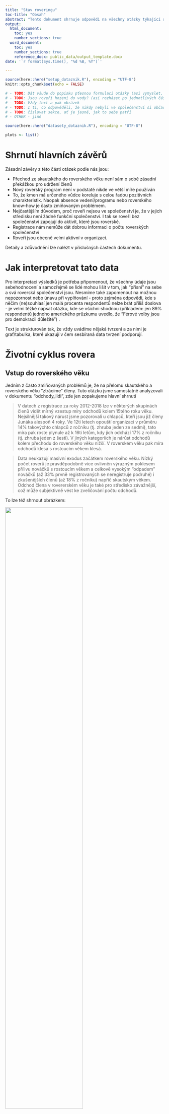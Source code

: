 ---
title: "Stav roveringu"
toc-title: "Obsah"
abstract: "Tento dokument shrnuje odpovědi na všechny otázky týkající se přímo roveringu a snaží se jim dát nějaký kontext. Neřešíme zde demografické složení respondentů, ani otázky na kompetence."
output:
  html_document:
    toc: yes
    number_sections: true
  word_document:
    toc: yes
    number_sections: true
    reference_docx: public_data/output_template.docx
date: '`r format(Sys.time(), "%d %B, %Y")`'

---


```{r setup, message=FALSE,warning=FALSE, results="hide", echo = FALSE}
source(here::here("setup_dotaznik.R"), encoding = "UTF-8")
knitr::opts_chunk$set(echo = FALSE)

# - TODO: Dát všude do popisku pťesnou formulaci otázky (asi vymyslet, aby byla v grafů)
# - TODO: Jsou roveři hozeni do vody? (asi rozházet po jednotlivých částech?)
# - TODO: Vždy text a pak obrázek
# - TODO: I ti, co odpověděli, že nikdy nebyli ve společenství si občas přivlastnili roverské role... Rozmyslet, co to znamená. (asi hlavně problém kvality dat) 
# - TODO: číslovat sekce, ať je jasné, jak to sebe patří
# - OTHER - jiné

```


```{r nacist_data, message=FALSE}
source(here::here("datasety_dotaznik.R"), encoding = "UTF-8")

plots <- list() 
```

# Shrnutí hlavních závěrů

Zásadní závěry z této části otázek podle nás jsou:

- Přechod ze skautského do roverského věku není sám o sobě zásadní překážkou pro udržení členů
- Nový roverský program není v podstatě nikde ve větší míře používán
- To, že kmen má určeného vůdce koreluje s celou řadou pozitivních charakteristik. Naopak absence vedení/programu nebo roverského know-how je často zmiňovaným problémem.
- Nejčastějším důvodem, proč roveři nejsou ve společenství je, že v jejich středisku není žádné funkční společenství. I tak se roveři bez společenství zapojují do aktivit, které jsou roverské.
- Registrace nám nemůže dát dobrou informaci o počtu roverských společenství
- Roveři jsou obecně velmi aktivní v organizaci.

Detaily a zdůvodnění lze nalézt v příslušných částech dokumentu.

# Jak interpretovat tato data

Pro interpretaci výsledků je potřeba připomenout, že všechny údaje jsou sebehodnocení a samozřejmě se lidé mohou lišit v tom, jak "přísní" na sebe a svá roverská společenství jsou. Nesmíme také zapomenout na možnou nepozornost nebo únavu při vyplňování - proto zejména odpovědi, kde s něčím (ne)souhlasí jen malá procenta respondentů nelze brát příliš doslova - je velmi těžké napsat otázku, kde se všichni shodnou (příkladem: jen 89% respondentů jednoho amerického průzkumu uvedlo, že "Férové volby jsou pro demokracii důležité") .

Text je strukturován tak, že vždy uvádíme nějaká tvrzení a za nimi je graf/tabulka, které ukazují v čem sesbíraná data tvrzení podporují.

# Životní cyklus rovera

## Vstup do roverského věku

Jedním z často zmiňovaných problémů je, že na přelomu skautského a roverského věku "ztrácíme" členy. Tuto otázku jsme samostatně analyzovali v dokumentu "odchody_lidi", zde jen zopakujeme hlavní shrnutí 

> V datech z registrace za roky 2012-2018 lze v některých skupinách členů vidět mírný vzestup míry odchodů kolem 15tého roku věku. Nejsilnější takový nárust jsme pozorovali u chlapců, kteří jsou již členy Junáka alespoň 4 roky. Ve 12ti letech opouští organizaci v průměru 14% takovýchto chlapců z ročníku (tj. zhruba jeden ze sedmi), tato míra pak roste plynule až k 16ti letům, kdy jich odchází 17% z ročníku (tj. zhruba jeden z šesti). V jiných kategoriích je nárůst odchodů kolem přechodu do roverského věku nižší. V roverském věku pak míra odchodů klesá s rostoucím věkem klesá.

> Data neukazují masivní exodus začátkem roverského věku. Nízký počet roverů je pravděpodobně více ovlivněn výrazným poklesem přílivu nováčků s rostoucím věkem a celkově vysokým "odpadem" nováčků (až 33% prvně registrovaných se neregistruje podruhé) i zkušenějších členů (až 18% z ročníku) napříč skautským věkem. Odchod člena v rovererském věku je také pro středisko závažnější, což může subjektivně vést ke zveličování počtu odchodů.

To lze též shrnout obrázkem:

![ ](shared_figs/odchody.png){width=70%}

_Zde vidíme, jaká část členské základny Junáka daného věku odešla během sledovaného období, rozděleno na nováčky (registrují se poprvé) a ostatní. Raději příklad: kdyby za roky 2012-2018 období bylo v Junáku celkem 1000 chlapců, kteří se poprvé registrovali během svých 13ti let a z toho se jich 200 již znovu neregistrovalo, bude v grafu 0.2. Pruh kolem údajů ukazuje očekávanou nejistotu/šum (čím méně lidí v kategorii, tím méně si jsme jisti, že to co vidíme je reprezentativní). Pozorovaný nárůst odchodů mužských členů s 2-3 letou zkušeností v roverském věku není příliš zásadní, protože absolutní počet těchto členů je nízký. _

```{r}
if(any(hlavni_data$let_v_junaku < hlavni_data$let_v_kmeni, na.rm = TRUE)) {
  stop("Nekdo byl dele v Junaku nez v kmeni")
}

data_vstupy <- hlavni_data %>% mutate(
  vek_vstupu_do_kmene = if_else(kategorie_respondenta_full == "nyni_spolecenstvi", age - let_v_kmeni, NA_real_),
  vek_vstupu_do_junaka = age - let_v_junaku)

podile_vstoupili_do_11ti_let <- mean(data_vstupy$vek_vstupu_do_junaka < 11, na.rm = TRUE)
```


Respondenti tomuto odpovídají - `r scales::percent(podile_vstoupili_do_11ti_let)` jich vstoupilo do Junáka když jim bylo méně než 11 let.

Bavíme-li se o vstupu do roverského společenství, málokdo vstupuje do kmene později než těsně po skautském věku.

```{r, fig.cap='Rozložení věku vstupu do kmene. Věk vstupu určen z otázek "Jak dlouho jsi ve společenství" a "Věk", proto lze určit jen u těch, kdo nyní jsou ve společenství.'}



plots$vek_vstupu_do_kmene <- data_vstupy %>% filter(!is.na(vek_vstupu_do_kmene)) %>%
  ggplot(aes(x = vek_vstupu_do_kmene)) + geom_histogram(binwidth = 1) + vodorovne_popisky_x + 
  scale_x_continuous(breaks = c(13, 15, 18, 21, 24)) +
  ggtitle("Věk vstupu do kmene\nJen členi společenství")

plots$vek_vstupu_do_kmene
```

### Čím si prošli před vstupem

Vícekrát jsme se setkali s doměnkou, že nefunkční družinový systém je příčinou problémů roveringu. Slušné množství roverů přichází z oddílů, kde družinový systém aspoň trochu fungoval, takže se na to nemůžeme tolik vymlouvat (jakkoliv námi položené otázky nemohou odhalit, jestli družiny skutečně fungovaly dobře). Odpovědi našich respondentů jsou ostatně velmi podobné výsledkům z nedávných sond o družinovém systému.

```{r}
plots$fungovani_skautskeho_oddilu <- plot_summary_mc(hlavni_data, fungovani_skautskeho_oddilu, "Moje družina ve skautském věku") 
plots$fungovani_skautskeho_oddilu

# TODO: korelace problémů roveringu s odpovědmi o družinovém systému
```



Zároveň většina lidí, co v Junáku vytrvala až do roverského věku,  byla výrazně aktivní již ve skautském věku (_pozn.: otázka v průzkumu se ptala, co zažili - bez upřesnění kdy, tudíž nelze vyloučit, že někteří byli rádci/podrádci či účastníci rádcovského kurzu až v roverském věku_).

```{r}
plots$zazil_radce <- hlavni_data %>% plot_summary_mc(co_zazil, "Co zažili ve skautingu", subtitle = "jen otázky k rádcování", include_values = c("radce_podradce", "radcovsky_kurz"))
plots$zazil_radce
```

### Vlastní vstup

Jak vypadá vlastní přechod do roverského věku? Tady je opět těžká interpretace: necelých 60% uvedlo, že mělo snadný přechod. Je to úspěch nebo se máme rmoutit pro dva z pěti roverů, co to dle vlastního pocitu snadné neměli? Obdobně, když si zhruba polovina roverů myslí, že byla připravena se aspoň trochu podílet na přípravě programu rovesrkého společenství, je to hodně nebo málo?

Ptali jsme se též, jestli se roverem stanu "automaticky" když dovrším skautský věk. Vypadá to, že zhruba v polovině středisek tento přechod automatický není a nejspíš se tedy rozlišuje mezi "roverem" a "členem v roverském věku".

```{r}
vyroky_vstup <- c("rover_automaticky","vstupni_ritual","snadny_prechod", "pri_prechodu_schopny")
plots$vyroky_zazil_vstup <- plot_summary_mc(hlavni_data, vyroky_o_roveringu_zazil_2, "Rovering, který jsem zažil", subtitle = "jen otázky ke vstupu do roverského věku", include_values = vyroky_vstup)
plots$vyroky_zazil_vstup
```

Můžeme se též podívat, jak se odpovědi mění s věkem - zde nejspíš půjde hlavně o tzv. _kohortový efekt_, kdy lidé různého věku zažili různý skauting, ale může zde být i rozdíl v tom, jak stejnou věc hodnotí mladší a starší respondenti.

```{r}
plots$vyroky_zazil_vstup_vek <- hlavni_data  %>% plot_binarni_s_nejistotou(paste0("vyroky_o_roveringu_zazil_2.",vyroky_vstup), by = age, facet = TRUE, na.rm = TRUE, names_prefix = "vyroky_o_roveringu_zazil_2.") + plot_annotation(paste0("Rovering, který jsem zažil"))

plots$vyroky_zazil_vstup_vek
```

Jedna z otázek RO byla, zda "automatický" přechod znamená též přechod “bez rituálu”. To se z dat nezdá jako pravděpodobné. Naopak všechny čtyři kombinace těchto možností jsou celkem podobně zastoupeny, jakkoliv ze členů přijatých do roveringu "automaticky" jich rituálem projde více.:

```{r}
hlavni_data %>% filter(!is.na(vyroky_o_roveringu_zazil_2)) %>%
  rename(rover_automaticky = vyroky_o_roveringu_zazil_2.rover_automaticky, vstupni_ritual = vyroky_o_roveringu_zazil_2.vstupni_ritual) %>%
  group_by(rover_automaticky, vstupni_ritual) %>%
  summarise(pocet = n()) %>%
  ungroup() %>%
  mutate(podil = scales::percent(pocet / sum(pocet)),
         rover_automaticky = if_else(rover_automaticky, "Ano", "Ne"),
         vstupni_ritual = if_else(vstupni_ritual, "Ano", "Ne"))
```

A co ti, co do společenství nikdy nevstoupili (ale již nejsou v oddíle mladších členů)? To je zhruba `r scales::percent(sum(hlavni_data$kategorie_respondenta_full == "nikdy_spolecenstvi_starsi") / nrow(hlavni_data))` respondentů.


### Pohled nečlenů

```{r}
podil_neroveru_bez_informaci <- mean(hlavni_data$vyroky_o_roveringu_stredisko.nevim, na.rm=TRUE)
```

Data ukazují, že jen malá část roverů funguje MIMO roverské společenství ve střediscích, kde funkční roverské společenství existuje (a ví o něm). Naopak respondenti, kteří označili, že nikdy nebyli součástí společenství běžně uvádějí, že roveři v jejich středisku "Nemají definovanou úlohu".

Z lidí v roverském věku, kteří nikdy nebyli ve společenství jich `r scales::percent(podil_neroveru_bez_informaci)` označilo, že o roverech na středisku nemá informace. To je sice malé číslo, zároveň to je jedna z věcí, kde lze snáze něco změnit.

```{r}
plots$vyroky_o_roveringu_stredisko_informace <- plot_summary_mc(hlavni_data, vyroky_o_roveringu_stredisko, "O roverech v mém středisku platí", subtitle = "(jen ti, co již nejsou v mladším oddíle a nikdy nebyli ve společenství)", include_values = c("je_spolecenstvi","pravidelne","bez_ulohy", "vlastni_akce", "nejsou", "nevim"))
plots$vyroky_o_roveringu_stredisko_informace


```

V otázkách výše je taky vidět, že "mít vlastní akce" je (z pohledu lidí, co se na společenství dívají z vnějšku) o dost snažší naplnit než "funkční společenství". 


## Život ve společenství

Asi nepřekvapí, že většina roverských společenství (kmenů) je malá. Jen kolem pětiny roverů je ve společenstvích s více jak 20 členy. Zajímavé ale může být, že mikro společenství (do 5 členů) je jen minimum. _(Ač zde je možné, že někteří respondenti v malých společenství uvedli, že v žádném společenství nejsou)_.


```{r}
plots$pocet_clenu_spolecenstvi <- plot_summary_mc(hlavni_data, pocet_clenu_spolecenstvi, order_by_podil = FALSE, invert_color_threshold =  0.03)
plots$pocet_clenu_spolecenstvi

```

Naprostá většina společenství je koedukovaná, naopak jen malá část roverů si myslí, že jejich společenství je/bylo jen pro jednu generaci. Dělení na starší a mladší roverský věk se také jeví spíše jako vzácnost.

```{r}
plots$vyroky_o_roveringu_zazil_zivot <- plot_summary_mc(hlavni_data, vyroky_o_roveringu_zazil, "Rovering, který jsem zažil", subtitle = "jen části týkající se života v kmeni", include_values = c("pro_jednu_gen", "koedukovany", "spoluprace_mimo_stredisko")) 
plots$vyroky_o_roveringu_zazil_zivot

```

```{r}
vyroky_zazil_obecne <- c("mladsi_starsi", "prechodovy_ritual", "jasne_ukonceni", "jak_dlouho_chci", "roversky_slib")
plots$vyroky_o_roveringu_zazil_2 <- plot_summary_mc(hlavni_data, vyroky_o_roveringu_zazil_2, "Rovering, který jsem zažil 2", include_values = vyroky_zazil_obecne, subtitle = "jen části týkající se života v kmeni")
plots$vyroky_o_roveringu_zazil_2

```

Můžeme se podívat, jak se odpovědi liší s věkem. Nějaký trend je u dělení na mladší a starší a "roverem můžu být, jak dlouho chci" - zde asi hlavním mechanismem bude, že mladší roveři s roverským stárnutím nemají zkušenost. Jinak se s věkem/kohortou odpovědi příliš nemění.

```{r}
plots$vyroky_zazil_obecne_vek <- hlavni_data  %>% plot_binarni_s_nejistotou(paste0("vyroky_o_roveringu_zazil_2.",vyroky_zazil_obecne), by = age, facet = TRUE, na.rm = TRUE, names_prefix = "vyroky_o_roveringu_zazil_2.") + plot_annotation(paste0("Rovering, který jsem zažil 2"))

plots$vyroky_zazil_obecne_vek
```


### Frekvence akcí

Ptali jsme se též na frekvenci akcí, ale jen současných členů (nevěřili jsme, že bývalí si to budou dobře pamatovat). Hrubá čísla asi nepřekvapí - většina roverů má tu a tam nějakou akci, velmi aktivních i zcela neaktivních kmenů je málo.

```{r}
if(sum(hlavni_data$frekvence_kratkych_akci < "mesicne", na.rm = TRUE) !=
   sum(hlavni_data$frekvence_kratkych_akci %in% c("nevyplneno", "nikdy","rocne","nekolik_rocne"), na.rm = TRUE)) {
  stop("Neplatny ordering")
}

```

```{r}
plots$frekvence_kratkych_akci <- plot_summary_mc(hlavni_data, frekvence_kratkych_akci, "Frekvence kratších akcí", order_by_podil = FALSE, invert_color_threshold = 0.03)
plots$frekvence_kratkych_akci

```

```{r}
plots$frekvence_vicedennich_akci <- plot_summary_mc(hlavni_data, frekvence_vicedennich_akci, "Frekvence vícedenních akcí", order_by_podil = FALSE, invert_color_threshold = 0.03)
plots$frekvence_vicedennich_akci

```
```{r}
plots$frekvence_velkych_akci <- plot_summary_mc(hlavni_data, frekvence_velkych_akci, "Frekvence velkých akcí", order_by_podil = FALSE)
plots$frekvence_velkych_akci

```


Nabízí se otázka, jak častá jsou společenství, které mají např. málo vícedenních akcí, ale pravidelně jezdí na expedice? Nebo mají hodně krátkých akcí, ale téměř žádné větší. Obojí se zdá být dosti vzácné; frekvence různých druhů akcí spolu celkem dobře koreluje. Následující obrázky ukazují jak časté jsou různé kombinace frekvencí krátkých, delších a velkých akcí (čím tmavší tím častější, barva pozadí znemaná, že tuto kombinaci nikdo nevyplnil). Vidíme, že "tmavé oblasti"  jsou tam, kde je buď málo všech druhů akcí nebo celkem dost všech druhů akcí.

```{r}
hlavni_data %>% 
  filter(frekvence_kratkych_akci != explicit_na_level) %>%
  group_by(frekvence_kratkych_akci, frekvence_vicedennich_akci) %>%
  summarise(pocet = n()) %>%
  group_by(frekvence_kratkych_akci) %>%
  mutate(podil_vicedennich = pocet / sum(pocet)) %>%
  ggplot(aes(x = frekvence_kratkych_akci, y = frekvence_vicedennich_akci, fill = podil_vicedennich)) + 
  geom_raster() + scale_x_discrete() + scale_y_discrete() + scale_fill_revize(discrete = FALSE)

hlavni_data %>%
  filter(frekvence_kratkych_akci != explicit_na_level) %>%
  group_by(frekvence_velkych_akci, frekvence_vicedennich_akci) %>%
  summarise(pocet = n()) %>%
  group_by(frekvence_vicedennich_akci) %>%
  mutate(podil_velkych = pocet / sum(pocet)) %>%
  ggplot(aes(x = frekvence_vicedennich_akci, y = frekvence_velkych_akci, fill = podil_velkych)) +
  geom_raster() + scale_x_discrete() + scale_y_discrete() + scale_fill_revize(discrete = FALSE)

```


```{r}

# ### Pohled nečlenů
# 
# Jak jsou aktivní roveři pohledem roverů mimo společenství? 
# 
# plots$vyroky_o_roveringu_stredisko_aktivita <- plot_summary_mc(hlavni_data, vyroky_o_roveringu_stredisko, "O roverech v mém středisku platí", subtitle = "(jen ti, co již nejsou v mladším oddíle a nikdy nebyli ve společenství)", include_values = c("je_spolecenstvi","pravidelne","vlastni_akce", "rozviji_se"))
# plots$vyroky_o_roveringu_stredisko_aktivita
```


### Jak roversky žijí rádci?

Dotaz od Ifanky: Jak jsou na tom rádci u oddílů / u družin s aktivitou (jde mi asi hlavně o ty mladší) - jak často jezdí na akce, vzdělávačky, jednoduše jak jsou aktivní?

Podívali jsme se tedy na respondenty do 18ti let včetně a porovnali ty, kteří zaškrtli "Oddílový rádce" nebo "Družinový rádce" jako jednu ze svých rolí. Ve frekvenci akcí nebo tom, jaké kurzy zažili se nezdá být velký rozdíl od "zbytku populace". 


```{r}
data_mladsi_radce <- hlavni_data %>% filter(age <= 18) %>% mutate(mladsi_radce = if_else(age <= 18 & (role_skauting.oddilovy_radce | role_skauting.druzinovy_radce), "Ano", "Ne")) 

# data_mladsi_radce %>%
#   plot_frekvence_by("frekvence_kratkych_akci", mladsi_radce)
#                                               
data_mladsi_radce %>%
  plot_frekvence_by("frekvence_vicedennich_akci", mladsi_radce) + plot_annotation("Frekvence vícedenních akcí", "členové do 18ti let včetně")

# data_mladsi_radce %>%
#   plot_frekvence_by("frekvence_velkych_akci", mladsi_radce)

  # plot_summary_mc(frekvence_kratkych_akci, "Frekvence krátkých akcí", subtitle = "Jen do 20ti let, oddíloví, družinoví rádci" , order_by_podil = FALSE)

# hlavni_data %>% filter(age < 20, role_skauting.oddilovy_radce | role_skauting.druzinovy_radce) %>%
#   plot_summary_mc(frekvence_vicedennich_akci, "Frekvence vícedenních akcí", subtitle = "Jen do 20ti let, oddíloví, družinoví rádci" , order_by_podil = FALSE)

```

```{r, fig.cap='spolecenstvi_kurzy_akce se vztahuje k oblasti "Označ všechny výroky, které platí o roveringu, který jsi sám zažil" a otázce "Jezdíme na skautské kurzy a/nebo celostátní akce.". Ostatní hodnoty se týkají oblasti "Co jsi v Junáku zažil/absolvoval?" '}
data_mladsi_radce %>% rename(co_zazil.spolecenstvi_kurzy_akce = vyroky_o_roveringu_zazil.kurzy_akce) %>% plot_binarni_s_nejistotou(c( "co_zazil.spolecenstvi_kurzy_akce", "co_zazil.cekatelky", "co_zazil.roversky_kurz", "co_zazil.vudcovky", "co_zazil.jiny_kurz"), by = mladsi_radce, names_prefix = "co_zazil.", flip = TRUE, legend_label = "Je mladší rádce", na.rm = TRUE)+ plot_annotation("Jaké kurzy zažili", "členové do 18ti let včetně")
```






## Nástroje roverského programu

```{r}

klicove_nastroje_text <- names(popisky_voleb(hlavni_data, vychovne_nastroje)[popisky_voleb(hlavni_data, vychovne_nastroje) %in% klicove_nastroje_id])

data_klicove_nastroje <- hlavni_data %>% 
  filter(!is.na(vychovne_nastroje))

data_klicove_nastroje_shrnuto <- data_klicove_nastroje %>% 
  group_by(pocet_klicovych_nastroju) %>%
  summarise(pocet = n()) %>%
  ungroup() %>%
  mutate(podil = pocet / sum(pocet))

podil_kmen_max_3_nastroje <- sum(
  data_klicove_nastroje_shrnuto %>% filter(pocet_klicovych_nastroju <= 3) %>% pull(podil))
podil_kmen_min_5_nastroju <- sum(
  data_klicove_nastroje_shrnuto %>% filter(pocet_klicovych_nastroju >= 5) %>% pull(podil))

pocet_kmen_8_nastroju <- data_klicove_nastroje_shrnuto %>% filter(pocet_klicovych_nastroju == 8) %>% pull(pocet)
pocet_respondentu_nastroje <- sum(!is.na(hlavni_data$vychovne_nastroje))
```


Respondentům jsme dali na výběr širokou paletu možných nástrojů roverského programu a měli označit, které se používají u nich ve společenství. Devět z těchto nástrojů jsme si označili za klíčové: 

`r paste0("* ",klicove_nastroje_text, collapse="\r\n ")`. 

Všimněte si, že pojmenování je spíše širší než užší, tj. pod "Výzvu" nebo "Projekt" se vejde ledacos, "Velké roverské akce" si nemuseli všichni vyložit jako "Obrok a spol." a mohli do toho třeba zahrnout expedice apod. (což je problém který jsme si uvědomili až při vyhodnocování dotazníku). 

Přes široké pojetí otázek, `r scales::percent(podil_kmen_max_3_nastroje, accuracy = 2)` respondentů je v kmeni, který použivá jen tři nebo méně z těchto nástrojů a jen `r scales::percent(podil_kmen_min_5_nastroju, accuracy = 2)` jich používá více jak polovinu. Z `r pocet_respondentu_nastroje` respondentů, kteří na otázku odpovídali, jen `r pocet_kmen_8_nastroju` respondenti zaškrtli osm z klíčových nástrojů a všech devět nezaškrtl nikdo.

```{r}
plots$klicove_nastroje <- data_klicove_nastroje_shrnuto %>%
  ggplot(aes(x = pocet_klicovych_nastroju, y = podil)) + geom_bar(stat = "identity") + vodorovne_popisky_x + plot_annotation("Počet klíčových výchovných nástrojů", subtitle =  paste0(klicove_nastroje_id, collapse = ", ")) + scale_y_continuous("Podíl", labels = scales::percent)

plots$klicove_nastroje
```

Nijak asi nepřekvapí, že počet užitých nástrojů je vyšší u kmenů aktivních i v dalších měřítkách (například dle frekvence akcí nebo vyššího počtu členů), ač ani mezi nejaktivnějšími kmeny se příliš mnoho nástrojů nepoužívá.

```{r}
data_klicove_nastroje %>% plot_ciselne_s_nejistotou("pocet_klicovych_nastroju", by = frekvence_vicedennich_akci) + plot_annotation("Počet klíčových nástrojů", "dle frekvence vícedenních akcí")


data_klicove_nastroje %>% plot_ciselne_s_nejistotou("pocet_klicovych_nastroju", by = pocet_clenu_spolecenstvi) + plot_annotation("Počet klíčových nástrojů", "dle počtu členů ve společenství")

```

```{r}
podil_nepouziva_nic <- mean(hlavni_data$vychovne_nastroje.nic, na.rm = TRUE)
podil_pouziva_projekty <- hlavni_data %>% 
  summarise(podil = mean(vychovne_nastroje.projekty, na.rm = TRUE)) %>% pull(podil)
podil_pouziva_projekty_vyzvy <- hlavni_data %>% 
  summarise(podil = mean(vychovne_nastroje.vyzvy & vychovne_nastroje.projekty, na.rm = TRUE)) %>% pull(podil)
  
```

Podíváme-li se, které konkrétní nástroje jsou nejzastoupenější, jde o velké akce, výzvy, časopis kmen, projekty a putování. 

Hodně roverů (`r scales::percent(podil_nepouziva_nic)`) je z kmenů, které nepoužívají vůbec žádné výchovné nástroje. Přestože nezanedbatelná část roverů je v kmenech, kde se používají výzvy nebo projekty, jen `r scales::percent(podil_pouziva_projekty_vyzvy)` jich používá obojí. A to za podmínek, kdy položená otázka nedávala na obsah projektů/výzev téměř žádná omezení a jako nástroj je to tedy spíše vágní. 

Roverský začátek jako jeden z mála zcela konkrétních výstupů roverského programu používá jen hodně málo roverů.

```{r}
plots$vychovne_nastroje <- plot_summary_mc(hlavni_data, vychovne_nastroje, "Používáme tyto výchovné nástroje")
plots$vychovne_nastroje
```



Celkově si tedy myslíme, že roverský program v podstatě není téměř nikde plně zaveden, naopak ve většině kmenů jsou z něj užity jen drobky.

```{r}
#TODO: Porovnat s průzkumem na Obroku!
#TODO: Proč není zaveden? 

```



```{r}
podil_roversky_program_pomaha <- mean(hlavni_data$co_pomaha_roveringu.roversky_program, na.rm=TRUE)
```

Jen `r scales::percent(podil_roversky_program_pomaha)` respondentů uvedlo, že dle jejich zkušenosti "Roverský program vydaný Junákem" roveringu "znatelně pomáhá".

Tím, že míra zavedení (ve smyslu počtu používaných nástrojů) dost koreluje s jinými měřítky aktivity, je nepravděpodobné, že by se zde podařilo oddělit příčinu a následek, jakkoliv je určitě ještě možné se pokusit o detailnější analýzu. 

```{r}
#TODO: subset, kde je zaveden, pomáhá?
#TODO: Přispívá RSP k nějakým problémům roveringu?
#TODO: Může RSP v principu fungovat navzdory problémům roveringu?
```


### Muži, ženy a nástroje

Musíme velmi opatrně, protože muži ve vzorku jsou celkově starší než ženy.

```{r}
# Korelace rozdílů v mužsko-ženských použití nástrojů a spokojenosti ve společenství, tj. Je něco co “cpeme holkám”? 
# TODO: rozdíly v pohlaví A ve spokojenosti - trošku komplikované, zatím odkládám.
```

V první řadě se můžeme podívat, jak se liší použití nástrojů mezi pohlavími.

Existuje pár nástrojů, kde je rozdíl v užití mezi pohlavími, ale jedná se spíše o ty okrajové (wiki používají muži zhruba 3x častěji než ženy, naopak RoverNet používají ženy 2x častěji a diář ženy zhruba 1.5x častěji).

```{r}
data_nastroje_pohlavi <- hlavni_data %>%
  filter(!is.na(vychovne_nastroje)) %>%
  pivot_longer(starts_with("vychovne_nastroje."), names_prefix = "vychovne_nastroje.", names_to = "nastroj",
                values_to = "pouziva") %>%
  group_by(nastroj) %>%
  summarise(
    vice_u_muzu_absolutne = mean(pouziva[sex == "muz"]) - mean(pouziva[sex == "zena"]),
    vice_u_muzu_relativne = mean(pouziva[sex == "muz"]) / mean(pouziva[sex == "zena"])
    ) %>%
  ungroup()

plots$nastroje_rozdil_pohlavi_relativne <- data_nastroje_pohlavi %>%
  mutate(nastroj = fct_reorder(nastroj, vice_u_muzu_relativne)) %>%
  ggplot(aes(x = nastroj, y = vice_u_muzu_relativne)) + geom_bar(stat = "identity") + scale_y_log10("", breaks = c(0.5, 2/3,1,1.5,2), labels = c("Ženy 2x častěji", "Ženy 1.5x častěji", "Stejně", "Muži 1.5x častěji", "Muži 2x častěji")) + plot_annotation("Využívání nastrojů rovery a rangers", "Relativní rozdíl")

plots$nastroje_rozdil_pohlavi_relativne
```

Můžeme se též podívat na absolutní čísla (tj. o kolik procentních bodů se podíl uživatelů liší mezi muži a ženami). Výsledky jsou podobné, ale relativně nízké absolutní hodnoty potvrzují, že velké relativní rozdíly jsou hlavně u nástrojů, které nejsou celkově příliš používané. S výjimkou kurzů jsou mezi zásadními nástroji jen malé rozdíly. 

```{r}
plots$nastroje_rozdil_pohlavi_absolutne <- data_nastroje_pohlavi %>%
  mutate(nastroj = fct_reorder(nastroj, vice_u_muzu_absolutne)) %>%
  ggplot(aes(x = nastroj, y = vice_u_muzu_absolutne)) + geom_bar(stat = "identity") + scale_y_continuous("Podíl muži - podíl ženy", labels = scales::percent) + plot_annotation("Využívání nastrojů rovery a rangers", "Absolutní rozdíl")

plots$nastroje_rozdil_pohlavi_absolutne
#TODO zohlednit věk
```

Potvrzuje se  zkušenost z kurzů, že na ně častěji jezdí ženy - a zde vidíme, že to nelze snadno svést na rozdílné počty roverů a rangers - společenství, kde jsou ženy, využívají roverské kurzy častěji.


### Kurzy

Na kurzy se taky můžeme podívat přes otázku, co sami respondenti (tedy ne jejich společenství) zažili:

```{r}
plots$co_zazil_kurzy <- hlavni_data %>% plot_summary_mc(co_zazil, "Co zažili ve skautingu", exclude_values = c("radce_podradce", "radcovsky_kurz", "__nic"))
plots$co_zazil_kurzy

aspon_jeden_kurz <- mean(hlavni_data$co_zazil %contains_any_word% c("cekatelky","vudcovky","roversky_kurz", "jiny_kurz"), na.rm = TRUE)

podil_kurzy_nastroj <- mean(hlavni_data$vychovne_nastroje.kurzy, na.rm = TRUE)
```


Obecně vidíme, že méně lidí zažilo roverský kurz, než kolik říká, že jejich společenství využívá kurzy jako nástroj (to bylo `r scales::percent(podil_kurzy_nastroj)`). Na kurzy - zejména čekatelky - se hodně jezdí (tedy ve vzorku roverů, který máme). Celých `r scales::percent(aspon_jeden_kurz)` respondentů bylo aspoň na jednom z kurzů zmíněných výše.

Počet účastníků kurzů samozřejmě roste s věkem respondentů, takže mezi těmi, co vydží do cca 20 let už má čekatelky za sebou kolem 80% a procento složených vůdcovek je u starších také dosti vysoké. Zde je nepravděpodobné, že by šlo z velké části o kohortový efekt (tj. že v době, kdy nyní staří roveři byli mladší se více jezdilo na kurzy) a čekal bych, že skutečně s věkem přibývá kvalifikovaných.

```{r}
plots$kurzy_vek <- hlavni_data %>% filter(!is.na(co_zazil)) %>% plot_binarni_s_nejistotou(paste0("co_zazil.", c("cekatelky","vudcovky","roversky_kurz", "jiny_kurz")), names_prefix = "co_zazil.", by = age) +  plot_annotation(title = "Kurzy, co zažili, dle věku")

plots$kurzy_vek
```

Obecně se tedy dá očekávat, že kurzy jsou dobrým místem, kde lidé v roverském věku mohou být vystaveni myšlenkám roveringu - jen málo lidí v roverském věku je kurzy zcela netknuto.


V našem vzorku též vyšlo, že ženy o něco častěji uvádějí, že zažily roverské kurzy, ale po zohlednění rozdílů ve věku se rozdíl nezdá přesvědčivý (data zde neukazujeme).


### Velké akce a neorganizované společenství 

> Dotaz RO: Čekali bychom, že velké akce jsou důležité pro společenství, co není moc organizované, ale data to možná nepotvrzují.

To můžeme asi posoudit jen z toho, jak velká část takových společenství velké akce využívá. Kmeny s organizací (tahoun, rada, vudce) nebo jen ty, co mají vůdce jezdí na velké akce spíše častěji než ty méně organizované, jakkoliv rozdíl je velmi malý. Jak moc jsou velké akce "důležité" z toho samozřejmě zjistit nemůžeme. 

```{r}
plot_velke_akce_organizovan <- hlavni_data %>% plot_binarni_s_nejistotou("vychovne_nastroje.velke_akce", organizace_strucne, na.rm = TRUE) + plot_annotation("Podíl kmenů užívajících velké akce", "dle různých měřítek organizace")

plot_velke_akce_organizovan
```

## Spokojenost roverů


```{r}
plots$spokojenost_rs <- hlavni_data %>% plot_summary_mc(spokojenost_clenstvim_v_rs, "Spokojenost s členstvím ve společenství", 'Přesná otázka: "Se svým členstvím v roverském společenství jsem celkově spokojena"')
plots$spokojenost_rs

# TODO: životní spokojenost!
```

Vztahy mezi rovery jsou jednoznačně věc, se kterou jsou roveři nejčastěji spokojeni a nejméně často nespokojeni.  Naopak je mnohem více roverů nespokojeno s četností akcí než je s ní spokojeno a ani polovina roverů není spokojena s náplní programu.

```{r, fig.cap='Kombinuje otázky "Označ vše, s čím jsi (byl) ve svém roverském společenství SPOKOJEN" a "Označ vše, s čím jsi (byl) ve svém roverském společenství NESPOKOJEN" - pokud na obojí padla stejná odpověď, je to uvedeno jako "Smíšené" '}
data_s_cim_spokojen <- hlavni_data %>% filter(!is.na(s_cim_spokojen), !is.na(s_cim_nespokojen)) %>% select(starts_with("s_cim_spokojen"), starts_with("s_cim_nespokojen"))
spokojen_labels <- attributes(hlavni_data$s_cim_spokojen)$labels
for(l in spokojen_labels) {
  spokojen <- data_s_cim_spokojen[[paste0("s_cim_spokojen.",l)]]  
  nespokojen <- data_s_cim_spokojen[[paste0("s_cim_nespokojen.",l)]]  
  data_s_cim_spokojen[[paste0("spokojen_combined.",l)]] <- 
    case_when(spokojen & !nespokojen ~ "spokojen",
              nespokojen & !spokojen ~ "nespokojen",
              TRUE ~ "smisene"
              )
}

labels_spokojen <- popisky_voleb(hlavni_data, s_cim_spokojen)

data_s_cim_spokojen %>% 
  pivot_longer(starts_with("spokojen_combined"),                                                               names_prefix = "spokojen_combined.", names_to = "kategorie", values_to = "spokojen") %>% 
  group_by(kategorie, spokojen) %>% 
  summarise(pocet = n()) %>%
  group_by(kategorie) %>% 
  mutate(podil = pocet / sum(pocet), 
         spokojen = factor(spokojen, levels = c("nespokojen","smisene", "spokojen")),
         y_text = case_when(spokojen == "spokojen" ~ 0.08,
                            spokojen == "nespokojen" ~ 0.92,
                            TRUE ~ 0.5),
         text = if_else(spokojen == "smisene", "", scales::percent(podil, accuracy = 1)),
         nazev_kategorie = factor(kategorie, levels = labels_spokojen, labels = names(labels_spokojen))
         ) %>%
  
  ggplot(aes(x = nazev_kategorie, y = podil, fill = spokojen)) + geom_bar(stat = "identity") +
  geom_text(aes(x = nazev_kategorie, y = y_text, color = spokojen, label = text), family = title_family(), size = 6) +
  coord_flip() + discrete_scale("fill", "revize_test",palette = revize_pal(palette = "continuous")) + discrete_scale("color", "revize_test",palette = revize_pal(palette = "continuous", reverse = TRUE)) + guides(color = FALSE) + 
  theme(axis.text.x = element_blank(), axis.title.x = element_blank()) +
  plot_annotation("S čím jsi ve společenství (ne)spokojen ")

# plots$s_cim_spokojen <- plot_summary_mc(hlavni_data, s_cim_spokojen, title = "S čím jsi ve společenství spokojen", exclude_values = "postoj_strediska")
# plots$s_cim_spokojen
# 
# 
# 
# plots$s_cim_nespokojen <- plot_summary_mc(hlavni_data, s_cim_nespokojen, title = "S čím jsi ve společenství NEspokojen", exclude_values = "postoj_strediska") 
# plots$s_cim_nespokojen

```

Pro spokojenost s frekvencí akcí je tu jistý klesající trend s věkem - velké výkyvy u starších roverů je třeba brát s rezervou, protože to je malý vzorek (křivka pro "nespokejen s četností akcí" je vlastně jen inverzní). Taky je možné, že se jedná alespoň částečně o kohortový efekt (tj. že roveři, co jsou dnes staří, zažili jako mladí jiný skauting/rovering i svět obecně a tak jinak hodnotí svou současnou činnost).

```{r}
# , fig.cap="Bereme zde jen současné členy, protože u bývalých členů není jasné, jak dlouho jsou již mimo společenství."

plots$spokojenost_frekvence_akci_vek <- hlavni_data %>% 
  filter(kategorie_respondenta == "nyni_spolecenstvi") %>%
  plot_binarni_s_nejistotou(c("s_cim_spokojen.cetnost_akci"), age, na.rm = TRUE) + plot_annotation("Spokojen s frekvencí akcí dle věku", "Jen současní členové")

plots$spokojenost_frekvence_akci_vek
```

Intuitivně asi čekáme, že většina nespokojených je nespokojena, protože akcí je málo a jen málo proto, že akcí je moc. Přímo jsme se na toto dělení neptali, ale můžeme to zodpovědět nepřímo tak, že se podíváme, jestli ti spokojení mají obecně více akcí.

A skutečně, čím více akcí (jakéhokoliv druhu), tím spokojenější s frekvencí akcí. Nicméně zhruba čtvrtina současných roverů je spokojená s četností "nikdy".

```{r}
plots$spokojenost_frekvence_akci_kratke_akce <- hlavni_data %>%
  filter(kategorie_respondenta == "nyni_spolecenstvi") %>%
  plot_binarni_s_nejistotou("s_cim_spokojen.cetnost_akci", frekvence_kratkych_akci, na.rm = TRUE) + plot_annotation("Spokojen s frekvencí akcí dle frekvence", "Krátké akce")
plots$spokojenost_frekvence_akci_kratke_akce  
```

Frekvence různých druhů akcí spolu dost korelují, takže grafy pro vícedenní a větší akce vypadají velmi podobně.


Trend s věkem je též vidět u spokojenosti s náplní programu, ač zde dosahuje minima kolem 20tého roku věku. Možná čistě proto, že nespokojení starší členové již ve společenství nejsou. Taky opět může jít částečně o kohortový efekt.

```{r, fig.cap="Bereme zde jen současné členy, protože u bývalých členů není jasné, jak dlouho jsou již mimo společenství."}
hlavni_data %>% 
  filter(kategorie_respondenta == "nyni_spolecenstvi") %>%
  plot_binarni_s_nejistotou(c("s_cim_spokojen.program"), age, na.rm = TRUE) + plot_annotation("Spokojen s náplní programu dle věku", "Jen současní členové")
```

## Stárnutí rovera

```{r}
podil_vic_jak_3_roky_v_kmeni <- hlavni_data %>% filter(!is.na(let_v_kmeni))  %>% summarise(podil = mean(let_v_kmeni > 3)) %>% pull(podil)

podil_vic_jak_3_roky_v_kmeni_dokoncene <- hlavni_data %>% filter(!is.na(let_v_kmeni), kategorie_respondenta == "drive_spolecenstvi")  %>% summarise(podil = mean(let_v_kmeni > 3)) %>% pull(podil)

```


Jen `r scales::percent(podil_vic_jak_3_roky_v_kmeni)` respondentů strávilo ve svém kmeni více jak tři roky. To je samozřejme trochu pesimistické, protože část roverů ještě v kmeni je a nějaké roky ještě dožene. 

```{r, fig.cap='Otázka: "Kolik celých let jsi strávila v roverském společenství?" - současní i bývalí členové.'}
plots$roky_ve_spolecenstvi <- hlavni_data %>% filter(!is.na(let_v_kmeni)) %>% ggplot(aes( x = let_v_kmeni)) + geom_histogram(binwidth = 1) + ggtitle("Počet let ve společenství") + scale_x_continuous("Let ve společenství") + scale_y_continuous("Počet") + vodorovne_popisky_x 
plots$roky_ve_spolecenstvi
```


```{r}
# TODO censored model pro dobu ve společenství.

# data_let_v_kmeni_censored <- hlavni_data %>% filter(kategorie_respondenta_full %in% c("nyni_spolecenstvi", "drive_spolecenstvi"), !is.na(let_v_kmeni)) %>%
#   mutate(is_censored = kategorie_respondenta_full == "nyni_spolecenstvi")
# fit_let_v_kmeni <- brm_with_cache(let_v_kmeni | cens(is_censored) ~ 1, family = brms::brmsfamily("negbinomial"), data = data_let_v_kmeni_censored, cache_file = here("local_data","fits", "let_v_kmeni.rds"))
# summary(fit_let_v_kmeni)
# 
# brms::pp_check(fit_let_v_kmeni, "bars", newdata = data_let_v_kmeni_censored %>% filter(!is_censored))
# 
# let_v_kmeni_pred <- brms::posterior_predict(fit_let_v_kmeni, new_data = dat.frame(is_censored = FALSE))
# 
# podil_vic_jak_3_roky_v_kmeni_model <- mean(let_v_kmeni_pred > 3)
# 
# prumer_let_v_kmeni_model <- mean(let_v_kmeni_pred)
```


Celkem nepřekvapivě klesá aktivita kmenů s věkem jejich členů (ač opět nesmíme zapomenout na možnost, že jde o kohortový efekt, tj. míra aktivity se nemusela s věkem změnit pokud nyní starší roveři byli méně aktivní už zamlada, například proto, že rovering byl tehdy méně podporován):

```{r, fig.cap = 'Pro zařazení do "Aktivní-základ" musí být buď frekvence krátkých akcí častější než měsíčně NEBO několikrát ročně krátké a vícedenní akce NEBO aspoň jednou ročně velká akce a nějaké kratší nebo vícedenní akce. Pro zařazení do "Aktivní-velmi" musí být uvedena alespoň jednou ročně velká akce A ZÁROVEŇ alespoň několik vícedenních akcí ročně A ZÁROVEŇ alespoň jednou měsíčně krátké akce.'}
plots$aktivita_vek <- hlavni_data %>% 
  filter(kategorie_respondenta_full == "nyni_spolecenstvi") %>%
  plot_binarni_s_nejistotou(c("kmen_aktivni_zaklad","kmen_aktivni_velmi"), age, names_prefix = "kmen_", na.rm = TRUE) +
  plot_annotation("Aktivita (frekvence akcí) - věk\nJen současní členové") + scale_x_continuous("Věk")
           
plots$aktivita_vek

```

Otázkou je, jestli je to spíše věkem členů nebo délkou trvání kmene. Délku existence kmene nemáme, ale můžeme se podívat na počet let v kmeni. Trend je výraznější u věku, takže bych spíš vsadil na věk. Nedá se to ale dobře rozlišit, protože to spolu hodně koreluje.


```{r}
plots$aktivita_let_v_kmeni <- hlavni_data %>% 
  filter(kategorie_respondenta_full == "nyni_spolecenstvi", let_v_kmeni < 8) %>%
  plot_binarni_s_nejistotou(c("kmen_aktivni_zaklad","kmen_aktivni_velmi"), let_v_kmeni, names_prefix = "kmen_") +
  plot_annotation("Aktivita (frekvence akcí) - let v kmeni\nJen současní členové")
           
plots$aktivita_let_v_kmeni
```



Spokojenost s členstvím _velmi mírně_ klesá s věkem, těžko z toho dělat silné závěry, protože, jak jsme viděli výše, s věkem klesá frekvence akcí a frekvence akcí taky koreluje se spokojeností, takže velká otázka, co je zde příčinou a následkem (a může to být jen kohortový efekt)

```{r}
hlavni_data %>% filter(kategorie_respondenta_full == "nyni_spolecenstvi") %>%
  mutate(spise_spokojen = spokojenost_clenstvim_v_rs > 4, naprosto_spokojen = spokojenost_clenstvim_v_rs > 6) %>%
  plot_binarni_s_nejistotou(c("spise_spokojen","naprosto_spokojen"), age) + scale_x_continuous("Věk") + plot_annotation("Spokojen s členstvím v RS - Věk\nJen současní členové")
  
```

Se stárnutím (a tím delší dobou ve společenství) se také trochu mění to, jaké problémy respondenti uvádějí. Vytížení oddíly i stěhování pryč roste mezi 15tým a cca 20tým rokem, poměrně výrazně, a zapojení roverů jako "pracovní čety" či že roveři "nevědí jak na to" v tomto období také roste, ač zdaleka ne tak výrazně. Ostatní problémy pak již spolehlivý trend nevykazují. A nezapomeňme opět na možnost, že jde o kohortový efekt, ač zde bych to považoval za spíše nepravděpodobné.

```{r}
nazvy_problemy <- names(hlavni_data)[grepl("^problemy_roveringu\\.", names(hlavni_data))]


plots$problemy_vek <- hlavni_data %>% filter(kategorie_respondenta == "nyni_spolecenstvi") %>% plot_binarni_s_nejistotou(nazvy_problemy, by = age, names_prefix = "problemy_roveringu.", facet = TRUE) + plot_annotation(paste0("Problémy roveringu dle věku "), "pouze současní členové společenství")

plots$problemy_vek
```

## Odchod ze společenství

```{r}
podil_jasne_ukonceni <- hlavni_data %>% summarise(podil = mean(vyroky_o_roveringu_zazil_2.jasne_ukonceni, na.rm = TRUE)) %>% pull(podil)
podil_jak_dlouho_chci <- hlavni_data %>% summarise(podil = mean(vyroky_o_roveringu_zazil_2.jak_dlouho_chci, na.rm = TRUE)) %>% pull(podil)
```

Odchod z roveringu není příliš strukturován - jen `r scales::percent(podil_jasne_ukonceni)` uvádí, že "Je jasné za jakých podmínek přestanu být roverem a posunu se dál", naopak `r scales::percent(podil_jasne_ukonceni)` uvádí, že "Roverem můžu být, jak dlouho budu chtít."

```{r}
podil_jen_zaniklo_nefungovalo <- hlavni_data %>% summarise(podil = mean(proc_neni_rover == "zaniklo_nefungovalo", na.rm = TRUE)) %>% pull(podil)
```


Nejvíc se odchází proto, že společenství zanikne nebo nefunguje. Špatné mezilidské vztahy jsou naopak méně běžnou příčinou.


```{r}
plots$proc_neni_rover <- plot_summary_mc(hlavni_data, proc_neni_rover, "Proč už nejsem v roverském společenství")
plots$proc_neni_rover

#zaniklo_nefungovalo_jediny_duvod

#TODO shrnout něco jiného
```

Málokdy (`r scales::percent(podil_jen_zaniklo_nefungovalo)`  je ale zánik/nefunkčnost uveden jako jediný důvod - většinou se k němu přidávají další osobní důvody.

```{r}
plots$proc_neni_rover_zaniklo <- 
  hlavni_data %>% filter(proc_neni_rover.zaniklo_nefungovalo) %>%  plot_summary_mc(proc_neni_rover, "Proč už nejsem v roverském společenství", max_podil = 0.99, subtitle = "Jen ti, co odpověděli, že společenství zaniklo/nefungovalo")
plots$proc_neni_rover_zaniklo


```

Podobné výsledky nám dá, když se podíváme na to, co vidí respondenti jako hlavní problémy roveringu - stěhování pryč je opět velmi výrazné, hned za přílišným vytížením v oddíle (vytížení v oddíle jsme bohužel opomněli dát jako možnost do otázky "Proč už nejsem rover").

```{r}
plots$problemy_cleni_ukonceni <- hlavni_data %>% plot_summary_mc(problemy_roveringu, "Hlavní problémy roveringu \n jen členi společenství", include_values = c("vytizeni_oddily","odstehovani","vytizeni_mimo", "nevidi_smysl", "spatne_vztahy"))

plots$problemy_cleni_ukonceni
podil_odstehovani <- mean(hlavni_data$problemy_roveringu.odstehovani, na.rm = TRUE)
```

Když se podíváme na vývoj v čase vidíme, že kolem 16tého roku jsou zhruba 3/4 respondentů ve společenství, s rostoucím věkem pak postupně klesá podíl roverů, co jsou ve společenství a srovnatelně přibývá "odpadlíků". 

```{r}
plots$vek_kategorie <-  hlavni_data %>% 
  mutate(`Je ve spolecenstvi` = kategorie_respondenta == "nyni_spolecenstvi", `Byl ve spolecenstvi` = kategorie_respondenta == "drive_spolecenstvi", `Nikdy nebyl` = kategorie_respondenta == "nikdy_spolecenstvi") %>%
  plot_binarni_s_nejistotou(c("Je ve spolecenstvi","Byl ve spolecenstvi", "Nikdy nebyl"), age, legend_label = "") +
  scale_x_continuous("Věk")+ plot_annotation("Věkové rozložení dle kategorie")

plots$vek_kategorie
```

Asi také nepřekvapí, že respondenti, kteří dříve byli ve společenství, ale již nejsou, uvádějí o svém bývalém společenství častěji v podstatě všechny problémy roveringu. Zajímavé ale je, že u skautského vytížení uvnitř středisek i mimo střediska a u zapřažení roverů jako pracovní čety je rozdíl mezi současnými a bývalými členy zanedbatelný (a u absence kvalitního programu nejspíš také). Lze to brát jako jemný náznak, že tyto problémy přispívají k odchodu roverů ze společenství spíše méně.

```{r}
hlavni_data %>% filter(kategorie_respondenta != "nikdy_spolecenstvi") %>% plot_binarni_s_nejistotou(nazvy_problemy, kategorie_respondenta, flip = TRUE, names_prefix = "problemy_roveringu.") + svisle_popisky_x + plot_annotation("Problémy roveringu", "současní vs. bývalí členové společenství")
```



# Forma vedení a forma společenství

Nejprve hrubý přehled. Všimněme si, že formální rada kmene je obecně poměrně málo zastoupená, zatímco různé formy neformálního (či žádného) vedení jsou zastoupeny poměrně bohatě.

```{r}
plots$organizace_spolecenstvi <- plot_summary_mc(hlavni_data, organizace_spolecenstvi, title = "Organizace kmene")
plots$organizace_spolecenstvi
```

Taky se vyskytují skoro všechny možné kombinace vedení:

```{r, fig.cap="Na obrázku je v každém políčku znázorněno, kolik respondentů, kteří označili formu organizace v daném řádku vybralo též formu organizace ve sloupci. Vidíme tedy například, že přes polovinu kmenů, které mají formální radu určenou zhůry (oddíl/středisko) má i formálního vedoucího zhůry, zatímco z kmenů co mají vůdce zhůry (kterých je hodně) má navíc formální radu jen poměrně malé procento."}
plots$organizace_spolecenstvi_kombinace <- 
  hlavni_data %>% select(organizace_spolecenstvi) %>%
    filter(!is.na(organizace_spolecenstvi)) %>%
    crossing(organizace_a =  popisky_voleb(hlavni_data, organizace_spolecenstvi)) %>%
    crossing(organizace_b =  popisky_voleb(hlavni_data, organizace_spolecenstvi)) %>%
    mutate(oboji = organizace_spolecenstvi %contains_word% organizace_a & organizace_spolecenstvi %contains_word% organizace_b) %>%
    group_by(organizace_a, organizace_b) %>%
    summarise(podil_radek = sum(oboji) / sum(organizace_spolecenstvi %contains_word% organizace_b)) %>%
    ungroup() %>%
    filter(organizace_a != organizace_b) %>%
    ggplot(aes(x = organizace_a, y = organizace_b, fill = podil_radek)) + geom_raster() + scale_fill_revize(name ="Podíl z řádku", discrete = FALSE, labels = scales::percent) +
    scale_y_discrete("Ti, co mají ... ") +
    scale_x_discrete("... mají zároveň též") +
    plot_annotation("Kombinace organizace kmene")

plots$organizace_spolecenstvi_kombinace
```


```{r}
#TODO vymyslet, jak zaradit
# plots$role_roverske <- hlavni_data %>% filter(kategorie_respondenta != "nikdy_spolecenstvi") %>% plot_summary_mc(role_skauting, "Role ve skautingu", subtitle = "pouze kdo byl/je ve společenství, pouze roverské role", include_values = roverske_role, exclude_values = "rover_sam")
# plots$role_roverske

# TODO: Roverské role vs. organizace společenství (asi opět hlavně kontrola kvality)

```



Pro další kroky si strukturu organizace trochu zjednoduššíme a rozdělíme respondenty na ty, jejichž kmeny mají formálního vůdce, na ty, které jsou nějak organizovány (neformální tahoun, kmenová rada) a ty, které nemají jasné vedení. Zvlášť pak vezmeme kmeny, které se označují jako neaktivní (ač třeba mají vůdce).


Zajímavé je, že přítomnost nějaké formy organizace je spojena jen se zanedbatelnou změnou toho, jak často respondenti uvádějí různé problémy. Jediný problém, který skutečně výrazně mizí s přítomností vedení je "Nikdo rovery neorganizuje/nevede".

```{r}
hlavni_data %>% filter(kategorie_respondenta != "nikdy_spolecenstvi") %>%
  plot_binarni_s_nejistotou(nazvy_problemy, organizace_strucne, flip = TRUE, names_prefix = "problemy_roveringu.") + svisle_popisky_x + plot_annotation("Problémy roveringu", "podle formy vedení")

```

Připomínáme, že absence kvalitního programu či obecně know-how, jak rovering dělat je častým jevem, který bychom čekali, že přítomnost vedení pomůže vyřešit.

```{r, fig.cap="Vytížení u mladších oddílů je tu pro referenci, protože to je nejčastěji zmiňovaný problém."}
plots$problemy_cleni_vedeni <- hlavni_data %>% plot_summary_mc(problemy_roveringu, "Hlavní problémy roveringu \n jen členi společenství", include_values = c("bez_vedeni","bez_kvalitniho_programu", "nevime_jak", "vytizeni_oddily"))

plots$problemy_cleni_vedeni
```



V sondách do roveringu 2015 jsme našli asociaci mezi tím, že kmen má vůdce a větší spokojeností i větší aktivitou kmene. V současných datech větší spokojenost u vedených kmenů nevidíme, jakkoliv vyšší frekvenci akcí ano.

```{r}
hlavni_data %>% filter(kategorie_respondenta == "nyni_spolecenstvi") %>% plot_ciselne_s_nejistotou("spokojenost_clenstvim_v_rs", by = organizace_strucne) + plot_annotation("Spokojenost s členstvím v RS", "dle organizace kmene, jen současní členové")
```

```{r}
plots$frekvence_vicedenni_organizace <- hlavni_data %>% filter(kategorie_respondenta == "nyni_spolecenstvi") %>%plot_frekvence_by("frekvence_vicedennich_akci", organizace_strucne) + plot_annotation("Frekvence vícedenních akcí", "dle organizace kmene, jen současní členové")
plots$frekvence_vicedenni_organizace
```

Vyšší míra organizace společenství je také spojena s větším množstvím užívaných výchovných nástrojů.

```{r}
plots$klicove_nastroje_organizece <- hlavni_data %>% filter(!is.na(vychovne_nastroje), kategorie_respondenta == "nyni_spolecenstvi") %>% plot_ciselne_s_nejistotou("pocet_klicovych_nastroju", organizace_strucne) + plot_annotation("Výchovné nástroje dle organizace", subtitle =  paste0("Počet použitých klíčových nástrojů. Za klíčové se berou:\n ", paste0(klicove_nastroje_id, collapse = ", ")))

plots$klicove_nastroje_organizece
```

Potenciálním problémem těchto porovnání je, že část společenství, které mají vůdce je v průzkumu reprezentována přímo těmito vůdci. Můžeme očekávat, že vůdci vnímají své společenství trochu jinak než ostatní členové. U porovnání frekvence akcí to ale nehraje velkou roli (graf vypadá téměř stejně, když odpovědi samotných vůdců vynecháme). U počtu použitých nástrojů to výsledky ovlivní - může to tedy být tím, že vůdci mají celkově lepší znalost nástrojů, ač jejich společenství ve skutečnosti více nástrojů nepoužívají.


# Roveři ve vedení oddílu

```{r}
if(any(!is.na(hlavni_data$vyroky_o_roveringu_stredisko) & !is.na(hlavni_data$vyroky_o_roveringu_zazil))) {
  stop("Neoddělené výroky")
}
podil_vedeni_rovering <- mean(hlavni_data$vyroky_o_roveringu_zazil.vedeni_je_rovering, na.rm = TRUE)
labels_vyroky_o_roveringu_zazil <- popisky_voleb(hlavni_data, vyroky_o_roveringu_zazil)
popis_vedeni_je_rovering <- names(labels_vyroky_o_roveringu_zazil)[labels_vyroky_o_roveringu_zazil == "vedeni_je_rovering"]

podil_aspon_nejak_funkce <- hlavni_data %>%
  filter(je_rover) %>% 
  summarise(podil = mean(role_skauting.vedouci_zastupce_oddilu | 
                           role_skauting.clen_vedeni_oddilu |
                           role_skauting.oddilovy_radce)) %>% pull(podil)
```

Překvapení: `r scales::percent(podil_vedeni_rovering)` označilo, že "`r popis_vedeni_je_rovering`". Podíváme-li se na respondenty, co sami sebe označili za rovery - jaké mají ve skautu další role? Nejčastěji to jsou role spojené s vedením dětí. Velká část roverů (`r scales::percent(podil_aspon_nejak_funkce)`) zastává aspoň jednu funkci v oddíle mladších členů (vedoucí, zástupce, člen vedení, oddílový rádce).


```{r}
plots$dalsi_role_roveru <- hlavni_data %>%
  filter(je_rover) %>%
  plot_summary_mc(role_skauting, "Další role roverů", subtitle = "Rover = vybral roverskou roli", exclude_values = c("clen_roveru", "tahoun_roveru", "rover_sam", "vedouci_roveru","clen_rady_roveru", "tym_akce_mimo", "__nic", "tym_akce_stredisko"))
plots$dalsi_role_roveru  


```


Role "družinový rádce" mi přijde podezřelá - skutečně je tolik starších družinových rádců?

```{r}
hlavni_data %>% plot_binarni_s_nejistotou("role_skauting.druzinovy_radce", age, na.rm = TRUE) + plot_annotation("Podíl družinových rádců dle věku")
```

Vzhledem k tomu, že asi 15% 21 letých a starších označilo "družinový rádce" jako jednu ze svých skautských rolí, je možné, že nemalá část lidí rozuměla otázce ve smyslu "byli jste někdy XX". Musíme tedy role brát s opatrností.

```{r}
hlavni_data %>% plot_binarni_s_nejistotou("role_skauting.vedouci_zastupce_oddilu", age, na.rm = TRUE) + plot_annotation("Podíl vedoucích/zástupců oddílu dle věku")
hlavni_data %>% plot_binarni_s_nejistotou("role_skauting.clen_vedeni_oddilu", age, na.rm = TRUE) + plot_annotation("Podíl členů vedení dle věku")
```


Nabízí se otázka, do jaké míry vůdcovská role rovera ovlivňuje chod roverského společenství. Nezdá se ale, že by roveři s vůdcovskou rolí uváděli nižší aktivitu kmene, jakkoliv vůdcovská role je spojena s nižší spokojeností s členstvím.

```{r}
hlavni_data %>% plot_frekvence_by("frekvence_vicedennich_akci", ma_vudcovskou_roli) + plot_annotation("Frekvence vícedenních akcí", "U roverů, kteří mají zároveň vůdcovskou roli")
```

```{r}
hlavni_data %>% filter(!is.na(ma_vudcovskou_roli), !is.na(spokojenost_clenstvim_v_rs)) %>% plot_ciselne_s_nejistotou("spokojenost_clenstvim_v_rs", ma_vudcovskou_roli) + plot_annotation("Spokojenost s členstvím ve společenství", "U roverů, kteří mají zároveň vůdcovskou roli")
```


```{r}
# TODO: je tu bug
# hlavni_data %>% filter(je_rover) %>%
#   plot_ciselne_s_nejistotou("lss", ma_vudcovskou_roli) + plot_annotation("Roveři ve vůdcovské roli \n a životní spokojenost")
```

# Roverští singles


```{r}
podil_roveru_mezi_bez_spolecenstvi <- hlavni_data %>% filter(kategorie_respondenta == "nikdy_spolecenstvi") %>% summarise(podil = mean(je_rover, na.rm = TRUE)) %>% pull(podil)
```

`r scales::percent(podil_roveru_mezi_bez_spolecenstvi)` lidí v roverském věku, kteří jsou mimo společenství považuje "rover" za jednu ze svých rolí. Měli jsme i zvlášť otázku na roli "Rover/rangers bez společenství", ale tu vybralo i dost lidí, co označili, že jsou součástí společenství a tak jí dále ignorujeme.

V dalším jako singles bereme lidi bez společenství, i když sami sebe za rovera nepovažují.  


```{r}
plots$spokojenost_junak <- hlavni_data %>% plot_summary_mc(spokojenost_s_fungovanim_v_junaku, "Spokojenost s fungováním v Junáku", subtitle = "Jen bez roverske zkušenosti", invert_color_threshold = 0.05)
plots$spokojenost_junak
```

Nejčastěji lidé nejsou součástí společenství, protože na středisku žádné nebylo. S velkým odstupem je pak nedostatek času kvůli podílu na vedení. Jen malé množství roverů nebylo ve společenství, protože je to nelákalo nebo v tom nevidí smysl.

```{r}
plots$proc_nebyl_rover <- plot_summary_mc(hlavni_data, proc_nebyl_rover, "Proč jsi nikdy nebyla\nsoučástí roverského společenství")
plots$proc_nebyl_rover

#hlavni_data %>% summarise(podil = mean(proc_nebyl_rover.nelakalo | proc_nebyl_rover.smysl | proc_nebyl_rover.smysl | proc_nebyl_rover.jine | proc_nebyl_rover.program, na.rm = TRUE)) %>% pull(podil)
                                

```

```{r}
plots$bez_zkusenosti_velke_akce_nerover <- hlavni_data %>% filter(!je_rover) %>% plot_summary_mc( bez_zkusenosti_velke_akce, "Účast na akcích", subtitle = "Nepovažuje se za rovera, bez roverské zkušenosti")
plots$bez_zkusenosti_velke_akce_nerover

plots$bez_zkusenosti_velke_akce_rover <- hlavni_data %>% filter(je_rover) %>% plot_summary_mc(bez_zkusenosti_velke_akce, "Účast na akcích", subtitle = "Jen bez roverské zkušenosti ale považuje se za rovera")
plots$bez_zkusenosti_velke_akce_rover

```

I ti, kteří nemají roverskou zkušenost se většinou pravidelně "setkávají se svými skautským vrstevníky". Část z nich se též účastní nějakého "seberozvojového programu pro mě a mé skautské vrstevníky"

```{r}
plots$bez_zkusenosti_setkavam_se_s_vrstevniky <- plot_summary_mc(hlavni_data, bez_zkusenosti_setkavam_se_s_vrstevniky, "Setkávání s vrstevníky ", subtitle = "Jen bez roverské zkušenosti", order_by_podil = FALSE, invert_color_threshold = 0.02)
plots$bez_zkusenosti_setkavam_se_s_vrstevniky
```

```{r}
plots$bez_zkusenosti_seberozvojovy_program <- plot_summary_mc(hlavni_data, bez_zkusenosti_seberozvojovy_program, "Seberozvojový program", subtitle = "Jen bez roverské zkušenosti", order_by_podil = FALSE, invert_color_threshold = 0.02)
plots$bez_zkusenosti_seberozvojovy_program
```

Velkou otázkou je, jestli to, že většina roverských singles má aspoň jednou za rok nějaký seberozvojový program je třeba brát jako úspěch, nebo jestli je naopak ta zhruba třetina, co takové programy vůbec nepotká naší velkou prohrou?

```{r}
plots$problemy_necleni <- hlavni_data %>% plot_summary_mc(problemy_roveringu_stredisko, "Hlavní problémy roveringu", "Jak vidí své středisko ti, co nikdy nebyli ve společenství")

plots$problemy_necleni
```

Jak vhodně zapojit roverské singles je další zajímavou otázkou. Jak jsme viděli výše, i singles se roverského života nějak účastní, často díky skautskému institutu a podobným. Možným východiskem by tak mohl být "komunitní rovering", který by podporoval právě malé a neformální akce, kde se mohou setkat a dále rozvíjet roveři, kteří nemají vlastní společenství. To patří ostatně i mezi často zmiňované odpovědi na otázku, co roveringu pomáhá.

```{r}
plots$co_pomaha_roveringu_komunitni <- plot_summary_mc(hlavni_data, co_pomaha_roveringu, "Roveringu dle mé vlastní\nzkušenosti znatelně pomáhá:", subtitle = "jen otázky relevantní ke komunitnímu roveringu", include_values = c("SI","neformalni_setkani", "akce_kratke"))
plots$co_pomaha_roveringu_komunitni
```



```{r}
# # Pracující / studující
# hlavni_data %>% mutate(studuje = zivotni_faze == "studuji" | zivotni_faze =="studuji_pracuji") %>% plot_binarni_s_nejistotou("studuje", age)
```

# Rovering a středisko

```{r}
podil_spokojen_postoj_strediska <- mean(hlavni_data$s_cim_spokojen.postoj_strediska, na.rm = TRUE)
podil_NEspokojen_postoj_strediska <- mean(hlavni_data$s_cim_nespokojen.postoj_strediska, na.rm = TRUE)

```

Jen `r scales::percent(podil_spokojen_postoj_strediska)` roverů uvedlo, že je spokojeno s postojem střediska k roveringu, zatímco `r scales::percent(podil_NEspokojen_postoj_strediska)` uvedlo, že je nespokojeno.

```{r}
plots$vyroky_o_roveringu_zazil_stredisko <- plot_summary_mc(hlavni_data, vyroky_o_roveringu_zazil, "Rovering, který jsem zažil", subtitle = "jen části týkající se střediska", include_values = c("vedeni_je_rovering", "rovering_na_SR", "podpora_strediska")) 
plots$vyroky_o_roveringu_zazil_stredisko

```


```{r}
plots$co_pomaha_roveringu_stredisko <- plot_summary_mc(hlavni_data, co_pomaha_roveringu, "Roveringu dle mé vlastní\nzkušenosti znatelně pomáhá:", subtitle = "jen části týkající se střediska", include_values = c("zpravodal","financni_podpora"))
plots$co_pomaha_roveringu_stredisko
```

```{r}
plots$problemy_cleni_stredisko <- hlavni_data %>% plot_summary_mc(problemy_roveringu, "Hlavní problémy roveringu", subtitle = "jen věci týkající se střediska, jen členi společenství", include_values = c("odstehovani", "vytizeni_oddily", "bez_podpory_strediska", "pracovni_ceta", "soupereni_mezi_skupinami"))

plots$problemy_cleni_stredisko
```

# Kontakt s "vyšší" organizací

Roveři celkově nevnímají "vyšší místa" jako někoho, kdo roverům pomáhá, jakkoliv některé konkrétní věci organizované na "vyšší" úrovni (roverské akce, sociální sítě) jsou vnímány pozitivně.

```{r}
plots$co_pomaha_roveringu_organizace <- plot_summary_mc(hlavni_data, co_pomaha_roveringu, "Roveringu dle mé vlastní\nzkušenosti znatelně pomáhá:", subtitle = "jen otázky související s Junákem jako celkem", include_values = c("zpravodal","vyssi_mista", "akce_kratke", "akce_dlouhe", "socialni_site"))
plots$co_pomaha_roveringu_organizace
```

## Registrace

Registrace nám bohužel nemůže dát dobrý pohled na roverská společenství - jen třetina roverů uvádí, že jejich společenství je registrováno jako roverský kmen a většina členů je registrována u dětských oddílů.


```{r}
plots$spolecenstvi_registrace <- plot_summary_mc(hlavni_data, spolecenstvi_registrace, title = "Společenství a registrace", subtitle = "jen roveři nyní ve společenství")
plots$spolecenstvi_registrace


```


## Komunikace

```{r}
plots$komunikace_existujici <- hlavni_data %>% plot_summary_mc(komunikacni_kanaly_existujici, "Kde bys nejraději sledoval\n informace o roveringu")
plots$komunikace_existujici
plots$komunikace_hypoteticke <- hlavni_data %>% plot_summary_mc(komunikacni_kanaly_hypoteticke, "Kde bys nejraději sledoval\n informace o roveringu (hypotetické)")
plots$komunikace_hypoteticke

```

Preferované kanály se mění dle věku, zde ale lze čekat silný kohortový efekt, tj.  ač třeba Facebook používají dnes spíše starší roveři, je to spíš tím, že byl populární, když byli mladší a nelze moc očekávat, že nyní mladí roveři do Facebooku "dorostou". Obdobně není jisté, že roveři dorostou do e-mailu (i když zde je efekt věku celkem pravděpodobný, protože při vstupu do práce nebo na vysokou se používání e-mailu těžko vyhnou).

```{r}
nazvy_komunikace <- names(hlavni_data)[grepl("komunikacni_kanaly_existujici\\.", names(hlavni_data))]

plots$komunikace_vek <- hlavni_data %>% plot_binarni_s_nejistotou(nazvy_komunikace, by = age, names_prefix = "komunikacni_kanaly_existujici.", na.rm = TRUE, facet = TRUE) + plot_annotation(paste0("Komunikační kanály dle věku"), "Kde bys nejraději sledovala aktuální informace o roveringu?")
plots$komunikace_vek
```



# Přínosy roveringu organizaci

```{r}
neroverske_role <- setdiff(attributes(hlavni_data$role_skauting)$labels, roverske_role)
podil_jen_roverske_nebo_nic <- mean(!(hlavni_data$role_skauting %contains_any_word% neroverske_role) , na.rm = TRUE)

```


Velká většina roverů je aktivně zapojena do chodu organizace (zde záměrně vynecháváme čistě roverské role jako "vedoucí roverského společenství", jakkoliv i ty považujeme za velmi důležité). Jen `r scales::percent(podil_jen_roverske_nebo_nic)` roverů neuvedlo žádnou roli, kromě těch roverských.


```{r}
plots$role_neroverske <- hlavni_data %>% plot_summary_mc(role_skauting, "Role ve skautingu", subtitle = "mimo roverských rolí", exclude_values = c(roverske_role,  "__nic"))
plots$role_neroverske

                                  
```


Co si o roverech na středisku myslí ti členi v roverském věku, kteří ve společenství sami nikdy nebyli? Opět vidíme silné zastoupení pomoci s vedením i další pomoci. Jakkoliv si jen málo respondentů myslí, že je to dost na naplnění hesla "Sloužím".

```{r}
plots$vyroky_o_roveringu_stredisko_prinos <- plot_summary_mc(hlavni_data, vyroky_o_roveringu_stredisko, "O roverech v mém středisku platí", subtitle = "(jen ti, co již nejsou v mladším oddíle a nikdy nebyli ve společenství)", include_values = c("pomocna_sila","roverske_heslo","vedou","akce_pro_druhe"))
plots$vyroky_o_roveringu_stredisko_prinos
```

Také vidíme, že pomoc oddílu je nejvíce zastoupena při sebehodnocení služby respondenty (Přesná otázka byla "`r popis_pro_plot(hlavni_data, sluzba)`".). Je také otázkou jestli nás nižší desítky procent pro neskautské služby mají těšit nebo deprimovat. Záměrný seberozvoj, který by měl pro roverskou kategorii být zásadní je také zastoupen spíše méně než bychom si asi přáli.


```{r}
plots$sluzba <- plot_summary_mc(hlavni_data, sluzba, title = "Služba za poslední měsíc") 
plots$sluzba
```



Rozdělení služeb se příliš neliší když se podíváme zvlášť na rovery ve společenství a rovery mimo. Nejvyšší úroveň služeb je u roverů, kteří nikdy nebyli ve společenství a jsou ještě součástí oddílu mladších členů - lze očekávat, že to je primárně rozdíl v sebehodnocení než skutečně výrazně vyšší aktivita.

```{r}
#TODO predelat na plot_binarni
sluzba_matrix <- rozsir_mc_matrix(hlavni_data, "sluzba", zachovat_NA = TRUE) 
data_sluzba <- sluzba_matrix %>% as_tibble() %>% 
  cbind(hlavni_data %>% select(kategorie_respondenta_full)) %>% 
  filter(!is.na(kategorie_respondenta_full)) %>%
  pivot_longer(cols = colnames(sluzba_matrix), names_to = "sluzba", names_prefix = "sluzba_", values_to = "sluzba_ano") %>%
  group_by(kategorie_respondenta_full, sluzba) %>% summarise(prumer_ano = mean(sluzba_ano, na.rm = TRUE)) 

plots$sluzba_kategorie_respondenta <- data_sluzba %>% mutate(kategorie = if_else(sluzba < "nic", "Prvni","Druhy")) %>%
  ggplot(aes(x = sluzba, y = prumer_ano, color = kategorie_respondenta_full, group = kategorie_respondenta_full)) + geom_line() + scale_x_discrete() + scale_color_revize() +  theme(axis.text.x = element_text(angle = 90, vjust = 0.1, hjust = 1))  + facet_wrap(~kategorie) + ggtitle("Služba dle kategorie respondenta")

plots$sluzba_kategorie_respondenta
```





```{r}
# # Výhled do budoucna
# 
# Největší problémy roveringu jsou věci, které je těžké ovlivnit (vytížení, odstěhování se), ale velký podíl mají i věci, na které bychom snad dosáhnout mohli (lepší vedení)
# 
# 
# plots$problemy_cleni <- hlavni_data %>% plot_summary_mc(problemy_roveringu, "Hlavní problémy roveringu \n jen členi společenství", min_podil = 0.19)
# 
# plots$problemy_cleni
```



```{r, save_plots}
if(!document_output) {
  save_list_of_plots(plots,"stav_roveringu")
}
```

